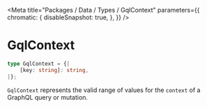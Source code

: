 
<Meta
    title="Packages / Data / Types / GqlContext"
    parameters={{
        chromatic: {
            disableSnapshot: true,
        },
    }}
/>

# GqlContext

```ts
type GqlContext = {|
    [key: string]: string,
|};
```

`GqlContext` represents the valid range of values for the `context` of a GraphQL query or mutation.
